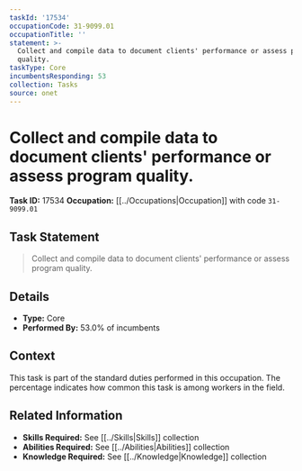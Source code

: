 ```yaml
---
taskId: '17534'
occupationCode: 31-9099.01
occupationTitle: ''
statement: >-
  Collect and compile data to document clients' performance or assess program
  quality.
taskType: Core
incumbentsResponding: 53
collection: Tasks
source: onet
---
```

# Collect and compile data to document clients' performance or assess program quality.

**Task ID:** 17534
**Occupation:** [[../Occupations|Occupation]] with code `31-9099.01`

## Task Statement

> Collect and compile data to document clients' performance or assess program quality.

## Details

- **Type:** Core
- **Performed By:** 53.0% of incumbents

## Context

This task is part of the standard duties performed in this occupation. The percentage indicates how common this task is among workers in the field.

## Related Information

- **Skills Required:** See [[../Skills|Skills]] collection
- **Abilities Required:** See [[../Abilities|Abilities]] collection
- **Knowledge Required:** See [[../Knowledge|Knowledge]] collection
